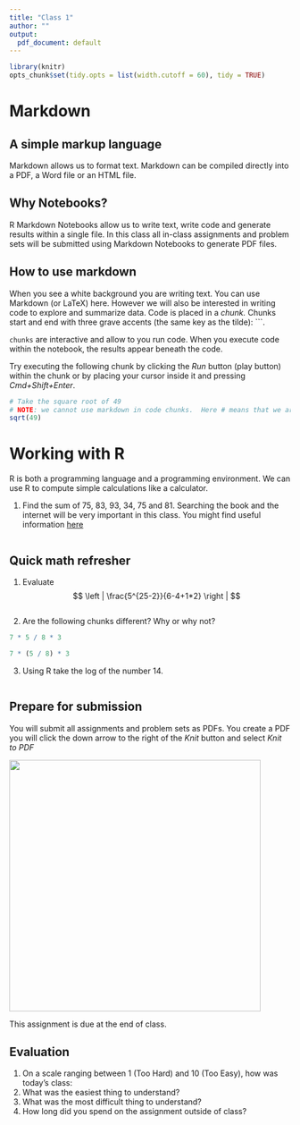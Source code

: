 ```yaml
---
title: "Class 1"
author: ""
output:
  pdf_document: default
---
```


```r
library(knitr)
opts_chunk$set(tidy.opts = list(width.cutoff = 60), tidy = TRUE)

```  

# Markdown
## A simple markup language

Markdown allows us to format text.  Markdown can be compiled directly into a PDF, a Word file or an HTML file.  

## Why Notebooks?

R Markdown Notebooks allow us to write text, write code and generate results within a single file.  In this class all in-class assignments and problem sets will be submitted using Markdown Notebooks to generate PDF files.  

## How to use markdown

When you see a white background you are writing text.  You can use Markdown (or LaTeX) here.  However we will also be interested in writing code to explore and summarize data.  Code is placed in a *chunk.*  Chunks start and end with three grave accents (the same key as the tilde): ```.  

`chunks` are interactive and allow to you run code. When you execute code within the notebook, the results appear beneath the code. 

Try executing the following chunk by clicking the *Run* button (play button) within the chunk or by placing your cursor inside it and pressing *Cmd+Shift+Enter*. 

```r
# Take the square root of 49
# NOTE: we cannot use markdown in code chunks.  Here # means that we are creating a comment (notes that are not executable code).  We are not creating a header.
sqrt(49)


```

# Working with R

R is both a programming language and a programming environment.  We can use R to compute simple calculations like a calculator.  

1. Find the sum of 75, 83, 93, 34, 75 and 81.  Searching the book and the internet will be very important in this class.  You might find useful information [here](http://www.cyclismo.org/tutorial/R/basicOps.html)
```r

```

## Quick math refresher 

1. Evaluate $$ \left | \frac{5^{25-2}}{6-4+1*2} \right | $$

```r

```

2. Are the following chunks different?  Why or why not?

```r
7 * 5 / 8 * 3
```

```r
7 * (5 / 8) * 3
```

3. Using R take the log of the number 14.

```r

```



## Prepare for submission

You will submit all assignments and problem sets as PDFs.  You create a PDF you will click the down arrow to the right of the *Knit* button and select *Knit to PDF*

![](compile.png){width=450px}

This assignment is due at the end of class.

## Evaluation

1. On a scale ranging between 1 (Too Hard) and 10 (Too Easy), how was today's class: 
2. What was the easiest thing to understand?
3. What was the most difficult thing to understand?
4. How long did you spend on the assignment outside of class?

